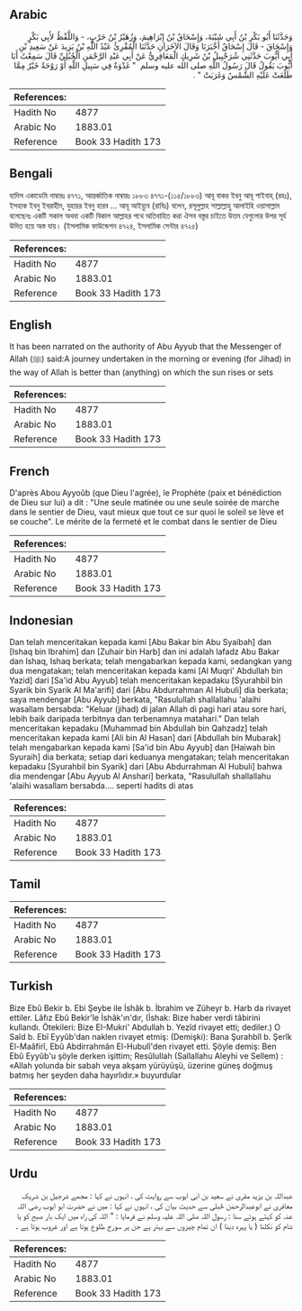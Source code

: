 ## Arabic


<div dir="rtl" lang="ar" style={{fontSize:'larger',backgroundColor:'#f8f9fa',padding:20}}>
وَحَدَّثَنَا أَبُو بَكْرِ بْنُ أَبِي شَيْبَةَ، وَإِسْحَاقُ بْنُ إِبْرَاهِيمَ، وَزُهَيْرُ بْنُ حَرْبٍ، - وَاللَّفْظُ لأَبِي بَكْرٍ وَإِسْحَاقَ - قَالَ إِسْحَاقُ أَخْبَرَنَا وَقَالَ الآخَرَانِ حَدَّثَنَا الْمُقْرِئُ عَبْدُ اللَّهِ بْنُ يَزِيدَ عَنْ سَعِيدِ بْنِ أَبِي أَيُّوبَ حَدَّثَنِي شُرَحْبِيلُ بْنُ شَرِيكٍ الْمَعَافِرِيُّ عَنْ أَبِي عَبْدِ الرَّحْمَنِ الْحُبُلِيِّ قَالَ سَمِعْتُ أَبَا أَيُّوبَ يَقُولُ قَالَ رَسُولُ اللَّهِ صلى الله عليه وسلم ‏ "‏ غَدْوَةٌ فِي سَبِيلِ اللَّهِ أَوْ رَوْحَةٌ خَيْرٌ مِمَّا طَلَعَتْ عَلَيْهِ الشَّمْسُ وَغَرَبَتْ ‏"‏ ‏.‏
</div>
<div style={{backgroundColor:'#f8f9fa',padding:20, marginBottom: 10}}><table> <thead> <tr> <th>References:</th> <th></th> </tr> </thead> <tbody><tr><td>Hadith No</td><td>4877</td></tr><tr><td>Arabic No</td><td>1883.01</td></tr><tr><td>Reference</td><td>Book 33 Hadith 173</td></tr></tbody></table></div>

## Bengali


<div dir="ltr" lang="bn" style={{fontSize:'larger',backgroundColor:'#f8f9fa',padding:20}}>
হাদিস একাডেমি নাম্বারঃ ৪৭৭১, আন্তর্জাতিক নাম্বারঃ ১৮৮৩ ৪৭৭১-(১১৫/১৮৮৩) আবূ বাকর ইবনু আবূ শাইবাহ্ (রহঃ), ইসহাক ইবনু ইবরাহীম, যুহায়র ইবনু হারব … আবূ আইয়্যুব (রাযিঃ) বলেন, রসূলুল্লাহ সাল্লাল্লাহু আলাইহি ওয়াসাল্লাম বলেছেনঃ একটি সকাল অথবা একটি বিকাল আল্লাহর পথে অতিবাহিত করা ঐসব বস্তুর চাইতে উত্তম যেগুলোর উপর সূর্য উদিত হয়ে অস্ত যায়। (ইসলামিক ফাউন্ডেশন ৪৭২৪, ইসলামিক সেন্টার ৪৭২৫)
</div>
<div style={{backgroundColor:'#f8f9fa',padding:20, marginBottom: 10}}><table> <thead> <tr> <th>References:</th> <th></th> </tr> </thead> <tbody><tr><td>Hadith No</td><td>4877</td></tr><tr><td>Arabic No</td><td>1883.01</td></tr><tr><td>Reference</td><td>Book 33 Hadith 173</td></tr></tbody></table></div>

## English


<div dir="ltr" lang="en" style={{fontSize:'larger',backgroundColor:'#f8f9fa',padding:20}}>
It has been narrated on the authority of Abu Ayyub that the Messenger of Allah (ﷺ) said:A journey undertaken in the morning or evening (for Jihad) in the way of Allah is better than (anything) on which the sun rises or sets
</div>
<div style={{backgroundColor:'#f8f9fa',padding:20, marginBottom: 10}}><table> <thead> <tr> <th>References:</th> <th></th> </tr> </thead> <tbody><tr><td>Hadith No</td><td>4877</td></tr><tr><td>Arabic No</td><td>1883.01</td></tr><tr><td>Reference</td><td>Book 33 Hadith 173</td></tr></tbody></table></div>

## French


<div dir="ltr" lang="fr" style={{fontSize:'larger',backgroundColor:'#f8f9fa',padding:20}}>
D'après Abou Ayyoûb (que Dieu l'agrée), le Prophète (paix et bénédiction de Dieu sur lui) a dit : "Une seule matinée ou une seule soirée de marche dans le sentier de Dieu, vaut mieux que tout ce sur quoi le soleil se lève et se couche". Le mérite de la fermeté et le combat dans le sentier de Dieu
</div>
<div style={{backgroundColor:'#f8f9fa',padding:20, marginBottom: 10}}><table> <thead> <tr> <th>References:</th> <th></th> </tr> </thead> <tbody><tr><td>Hadith No</td><td>4877</td></tr><tr><td>Arabic No</td><td>1883.01</td></tr><tr><td>Reference</td><td>Book 33 Hadith 173</td></tr></tbody></table></div>

## Indonesian


<div dir="ltr" lang="id" style={{fontSize:'larger',backgroundColor:'#f8f9fa',padding:20}}>
Dan telah menceritakan kepada kami [Abu Bakar bin Abu Syaibah] dan [Ishaq bin Ibrahim] dan [Zuhair bin Harb] dan ini adalah lafadz Abu Bakar dan Ishaq, Ishaq berkata; telah mengabarkan kepada kami, sedangkan yang dua mengatakan; telah menceritakan kepada kami [Al Muqri' Abdullah bin Yazid] dari [Sa'id Abu Ayyub] telah menceritakan kepadaku [Syurahbil bin Syarik bin Syarik Al Ma'arifi] dari [Abu Abdurrahman Al Hubuli] dia berkata; saya mendengar [Abu Ayyub] berkata, "Rasulullah shallallahu 'alaihi wasallam bersabda: "Keluar (jihad) di jalan Allah di pagi hari atau sore hari, lebih baik daripada terbitnya dan terbenamnya matahari." Dan telah menceritakan kepadaku [Muhammad bin Abdullah bin Qahzadz] telah menceritakan kepada kami [Ali bin Al Hasan] dari [Abdullah bin Mubarak] telah mengabarkan kepada kami [Sa'id bin Abu Ayyub] dan [Haiwah bin Syuraih] dia berkata; setiap dari keduanya mengatakan; telah menceritakan kepadaku [Syurahbil bin Syarik] dari [Abu Abdurrahman Al Hubuli] bahwa dia mendengar [Abu Ayyub Al Anshari] berkata, "Rasulullah shallallahu 'alaihi wasallam bersabda…. seperti hadits di atas
</div>
<div style={{backgroundColor:'#f8f9fa',padding:20, marginBottom: 10}}><table> <thead> <tr> <th>References:</th> <th></th> </tr> </thead> <tbody><tr><td>Hadith No</td><td>4877</td></tr><tr><td>Arabic No</td><td>1883.01</td></tr><tr><td>Reference</td><td>Book 33 Hadith 173</td></tr></tbody></table></div>

## Tamil


<div dir="ltr" lang="ta" style={{fontSize:'larger',backgroundColor:'#f8f9fa',padding:20}}>

</div>
<div style={{backgroundColor:'#f8f9fa',padding:20, marginBottom: 10}}><table> <thead> <tr> <th>References:</th> <th></th> </tr> </thead> <tbody><tr><td>Hadith No</td><td>4877</td></tr><tr><td>Arabic No</td><td>1883.01</td></tr><tr><td>Reference</td><td>Book 33 Hadith 173</td></tr></tbody></table></div>

## Turkish


<div dir="ltr" lang="tr" style={{fontSize:'larger',backgroundColor:'#f8f9fa',padding:20}}>
Bize Ebû Bekir b. Ebi Şeybe ile İshâk b. İbrahim ve Züheyr b. Harb da rivayet ettiler. Lâfız Ebû Bekir'le İshâk'ın'dır, (İshak: Bize haber verdi tâbirini kullandı. Ötekileri: Bize EI-Mukri' Abdullah b. Yezîd rivayet etti; dediler.) O Saîd b. Ebî Eyyûb'dan naklen rivayet etmiş: (Demişki): Bana Şurahbîl b. Şerîk El-Maâfirî, Ebû Abdirrahmân El-Hubulî'den rivayet etti. Şöyle demiş: Ben Ebû Eyyûb'u şöyle derken işittim; Resûlullah (Sallallahu Aleyhi ve Sellem) : «Allah yolunda bir sabah veya akşam yürüyüşü, üzerine güneş doğmuş batmış her şeyden daha hayırlıdır.» buyurdular
</div>
<div style={{backgroundColor:'#f8f9fa',padding:20, marginBottom: 10}}><table> <thead> <tr> <th>References:</th> <th></th> </tr> </thead> <tbody><tr><td>Hadith No</td><td>4877</td></tr><tr><td>Arabic No</td><td>1883.01</td></tr><tr><td>Reference</td><td>Book 33 Hadith 173</td></tr></tbody></table></div>

## Urdu


<div dir="rtl" lang="ur" style={{fontSize:'larger',backgroundColor:'#f8f9fa',padding:20}}>
عبداللہ بن یزید مقری نے سعید بن ابی ایوب سے روایت کی ، انہوں نے کہا : مجھے شرجیل بن شریک معافری نے ابوعبدالرحمٰن حُبلی سے حدیث بیان کی ، انہوں نے کہا : میں نے حضرت ابو ایوب رضی اللہ عنہ کو کہتے ہوئے سنا : رسول اللہ صلی اللہ علیہ وسلم نے فرمایا : " اللہ کی راہ میں ایک بار صبح کو یا شام کو نکلنا ( یا پہرہ دینا ) ان تمام چیزوں سے بہتر ہے جن پر سورج طلوع ہوتا ہے اور غروب ہوتا ہے ۔
</div>
<div style={{backgroundColor:'#f8f9fa',padding:20, marginBottom: 10}}><table> <thead> <tr> <th>References:</th> <th></th> </tr> </thead> <tbody><tr><td>Hadith No</td><td>4877</td></tr><tr><td>Arabic No</td><td>1883.01</td></tr><tr><td>Reference</td><td>Book 33 Hadith 173</td></tr></tbody></table></div>